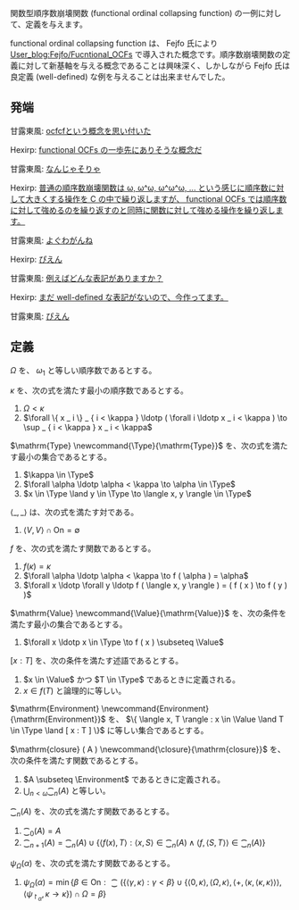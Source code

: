 関数型順序数崩壊関数 (functional ordinal collapsing function) の一例に対して、定義を与えます。

functional ordinal collapsing function は、 Fejfo 氏により [https://googology.wikia.org/wiki/User_blog:Fejfo/Functional_OCFs User_blog:Fejfo/Fucntional_OCFs] で導入された概念です。順序数崩壊関数の定義に対して新基軸を与える概念であることは興味深く、しかしながら Fejfo 氏は良定義 (well-defined) な例を与えることは出来ませんでした。

== 発端 ==

甘露東風: [https://twitter.com/kanrokoti/status/1321043232021565440 ocfcfという概念を思い付いた]

Hexirp: [https://twitter.com/hexirp_prixeh/status/1321044461669920769 functional OCFs の一歩先にありそうな概念だ]

甘露東風: [https://twitter.com/kanrokoti/status/1321046008353075206 なんじゃそりゃ]

Hexirp: [https://twitter.com/hexirp_prixeh/status/1321095616748019721 普通の順序数崩壊関数は ω, ω^ω, ω^ω^ω, ... という感じに順序数に対して大きくする操作を C の中で繰り返しますが、 functional OCFs では順序数に対して強めるのを繰り返すのと同時に関数に対して強める操作を繰り返します。]

甘露東風: [https://twitter.com/kanrokoti/status/1321097253998657542 よぐわがんね]

Hexirp: [https://twitter.com/hexirp_prixeh/status/1321097886386376705 ぴえん]

甘露東風: [https://twitter.com/kanrokoti/status/1321098315228803072 例えばどんな表記がありますか？]

Hexirp: [https://twitter.com/hexirp_prixeh/status/1322171886705369088 まだ well-defined な表記がないので、今作ってます。]

甘露東風: [https://twitter.com/kanrokoti/status/1322175603852767232 ぴえん]

== 定義 ==

\( \Omega \) を、 \( \omega _ 1 \) と等しい順序数であるとする。

\( \kappa \) を、次の式を満たす最小の順序数であるとする。

# \( \Omega < \kappa \)
# \( \forall \{ x _ i \} _ { i < \kappa } \ldotp ( \forall i \ldotp x _ i < \kappa ) \to \sup _ { i < \kappa } x _ i < \kappa \)

\( \mathrm{Type} \newcommand{\Type}{\mathrm{Type}} \) を、次の式を満たす最小の集合であるとする。

# \( \kappa \in \Type \)
# \( \forall \alpha \ldotp \alpha < \kappa \to \alpha \in \Type \)
# \( x \in \Type \land y \in \Type \to \langle x, y \rangle \in \Type \)

\( \langle \_, \_ \rangle \) は、次の式を満たす対である。

# \( \langle V, V \rangle \cap \mathrm{On} = \emptyset \)

\( f \) を、次の式を満たす関数であるとする。

# \( f ( \kappa ) = \kappa \)
# \( \forall \alpha \ldotp \alpha < \kappa \to f ( \alpha ) = \alpha \)
# \( \forall x \ldotp \forall y \ldotp f ( \langle x, y \rangle ) = ( f ( x ) \to f ( y ) ) \)

\( \mathrm{Value} \newcommand{\Value}{\mathrm{Value}} \) を、次の条件を満たす最小の集合であるとする。

# \( \forall x \ldotp x \in \Type \to f ( x ) \subseteq \Value \)

\( [ x : T ] \) を、次の条件を満たす述語であるとする。

# \( x \in \Value \) かつ \( T \in \Type \) であるときに定義される。
# \( x \in f ( T ) \) と論理的に等しい。

\( \mathrm{Environment} \newcommand{Environment}{\mathrm{Environment}} \) を、 \( \{ \langle x, T \rangle : x \in \Value \land T \in \Type \land [ x : T ] \} \) に等しい集合であるとする。

\( \mathrm{closure} ( A ) \newcommand{\closure}{\mathrm{closure}} \) を、次の条件を満たす関数であるとする。

# \( A \subseteq \Environment \) であるときに定義される。
# \( \bigcup _ { n < \omega } \closure _ n ( A ) \) と等しい。

\( \closure _ n ( A ) \) を、次の式を満たす関数であるとする。

# \( \closure _ 0 ( A ) = A \)
# \( \closure _ { n + 1 } ( A ) = \closure _ n ( A ) \cup \{ \langle f ( x ), T \rangle : \langle x, S \rangle \in \closure _ n ( A ) \land \langle f, \langle S, T \rangle \rangle \in \closure _ n ( A ) \} \)

\( \psi _ \Omega ( \alpha ) \) を、次の式を満たす関数であるとする。

# \( \psi _ \Omega ( \alpha ) = \min \{ \beta \in \mathrm{On} : \closure ( \{ \langle \gamma, \kappa \rangle : \gamma < \beta \} \cup \{ \langle 0, \kappa \rangle, \langle \Omega, \kappa \rangle, \langle +, \langle \kappa, \langle \kappa, \kappa \rangle \rangle \rangle, \langle \psi _ { \restriction _ \alpha }, \kappa \to \kappa \} ) \cap \Omega = \beta \} \)
